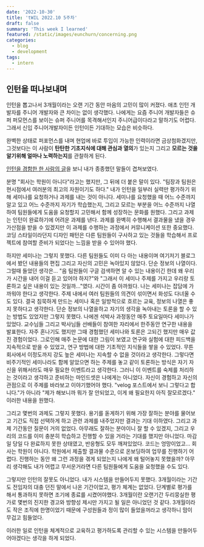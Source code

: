 ```yaml
---
date: '2022-10-30'
title: 'tWIL 2022.10 5주차'
draft: false
summary: 'This week I learned'
featured: /static/images/eunchurn/concerning.png
categories:
  - blog
  - development
tags:
  - intern
---
```


## 인턴을 떠나보내며

인턴을 뽑고나서 3개월이라는 오랜 기간 동안 마음의 고민이 많이 커졌다. 애초 인턴 개발자를 주니어 개발자와 큰 차이는 없이 생각했다. 나에게는 요즘 주니어 개발자들은 슈퍼 퍼모먼스를 보이는 슈퍼 주니어를 목격해서인지 주니어급이다라고 말하기도 어렵다. 그래서 신입 주니어개발자이든 인턴이든 기대하는 모습은 비슷하다.

완벽한 상태로 퍼포먼스를 내며 현업에 바로 투입이 가능한 인력이라면 금상첨화겠지만, 그것보다는 이 사람이 **탄탄한 기초지식에 대해 관심과 열의**가 있는지 그리고 **모르는 것을 알기위해 얼마나 노력하는지**를 관찰하게 된다.

[인턴을 경함한 한 사람의 글](https://velog.io/@young_pallete/%ED%94%84%EB%A1%A0%ED%8A%B8%EC%97%94%EB%93%9C-%EA%B0%9C%EB%B0%9C-%EC%9D%B8%ED%84%B4%EC%83%9D%ED%99%9C%EC%9D%84-%EB%81%9D%EB%82%B4%EA%B3%A0)을 보니 내가 종종했던 말들이 겹쳐보였다.

분명 "회사는 학원이 아니다"라고는 했지만, 그 뒤에 더 붙은 말이 있다. "팀장과 팀원은 현시점에서 여러분의 최고의 자원이기도 하다." 내가 인턴을 일부러 실력만 평가하기 위해 세미나를 요청하거나 과제를 내는 것이 아니다. 세미나를 요청했을 때 어느 수준까지 알고 있고 어느 수준까지 자기가 학습했는지, 그리고 모르는 부분을 어느 수준까지 나열하여 팀원들에게 도움을 요청할지 고민해서 함께 성장하는 문화를 원했다. 그리고 과제는 인턴이 완료하기에 어려운 과제를 낸다. 과제를 완벽히 수행해서 결과물을 냈을 경우 가산점을 받을 수 있겠지만 이 과제를 수행하는 과정에서 커뮤니케이션 또한 중요했다. 코딩 스타일이라던지 디자인 패턴은 다른 팀원들이 구사하고 있는 것들을 학습해서 프로젝트에 참여할 준비가 되었다는 느낌을 받을 수 있어야 했다.

하지만 세미나는 그렇지 못했다. 다른 팀원들도 이미 다 아는 내용이며 여기저기 블로그에서 봤던 내용들의 편집 그리고 자신의 고민은 녹아있지 않았다. 단순 정보의 나열이다. 그럴때 들었던 생각은... "음 팀원들이 구글 검색하면 알 수 있는 내용이긴 한데 왜 우리가 시간을 내어 이걸 듣고 있어야 하지?"와 "그래서 이 세미나 주제를 가지고 우리랑 토론하고 싶은 내용이 있는 것일까..."였다. 시간이 좀 아까웠다. 나는 세미나는 잡담에 가까워야 한다고 생각한다. 주제 내에서 여러 팀원들의 의견이 섞이면서 화성도 다녀올 수 도 있다. 결국 침묵하게 만드는 세미나 혹은 일방적으로 흐르는 교육, 정보의 나열은 좋지 못하다고 생각한다. 단순 정보의 나열을하고 자기의 생각을 녹아내는 토론을 할 수 있는 방법도 있었지만 그렇지 못했다. 나에겐 석박사 과정동안 매주 토요일마다 세미나가 있었다. 교수님들 그리고 박사님들 선배들이 참여한 자리에서 한주동안 연구한 내용을 발표한다. 자주 혼나기도 했지만 그때 경험했던 세미나와 토론은 고되긴 했지만 매우 값진 경험이었다. 그로인해 매주 논문에 대한 그림이 보였고 연구와 실험에 대한 피드백을 지속적으로 받을 수 있었고, 연구 방법에 대한 기초적인 지식들을 쌓을 수 있었다. 무튼 회사에서 이정도까지 강도 높은 세미나는 지속할 수 없을 것이라고 생각한다. 그렇다면 비주기적인 세미나라도 함께 알았으면 하는 주제를 놓고 같이 토론하는 방식은 자기 자신을 위해서라도 매우 필요한 이벤트라고 생각한다. 그러니 이 이벤트를 숙제를 처리하는 것이라고 생각하고 준비하는 마인드셋은 나에게는 아니었다. 자신이 경험하고 자신의 관점으로 이 주제를 바라보고 이야기했어야 했다. "velog 포스트에서 보니 그렇다고 합니다."가 아니라 "제가 해보니까 뭐가 잘 안되었고, 이게 왜 필요한지 아직 잘모르겠다." 이러한 내용을 원했다.

그리고 몇번의 과제도 그렇지 못했다. 용기를 돋게하기 위해 가장 잘하는 분야를 물어보고 기간도 직접 선택하게 하고 관련 과제를 내주었지만 결과는 기대 이하였다. 그리고 과제 기간동안 질문이 거의 없었다. 아무래도 잘하는 분야이니 잘 할 수 있겠지, 그리고 우리의 코드를 이미 충분히 학습하고 진행할 수 있을 거라는 기대를 했지만 아니었다. 마감일 당일 다 완료하지 못한 상태였고, 반응형도 모두 깨져있었다. 코드는 엉망이었고... 회사는 학원이 아니다. 학원에서 제출할 결과물 수준으로 온보딩하여 업무를 진행하기 어렵다. 진행하는 동안 왜 그런 과정을 겪게 되었는지 나에게 왜 털어놓지 못했을까? 아무리 생각해도 내가 어렵고 무서운거라면 다른 팀원들에게 도움을 요청했을 수도 있다.

그렇지만 인턴의 잘못도 아니었다. 내가 시스템을 만들어두지 못했다. 3개월이라는 기간도 전임자의 대충 던진 말에서 나온 기간이었고, 평가 체계는 없었다. 단계별로 평가를 해서 통과하지 못하면 조기에 종료를 시켰어야했다. 3개월이란 오랜기간 두리뭉실한 평가로 몇번의 진지한 경고와 방향성 제시만 가지고 될 일은 아니었던 것 같다. 3개월이라도 작은 조직에 한명이었기 때문에 구성원들과 정이 많이 들었을꺼라고 생각하니 맘이 무겁고 힘들었다.

이러한 일로 인턴을 체계적으로 교육하고 평가하도록 관리할 수 있는 시스템을 만들어두어야겠다는 생각을 하게 되었다.
